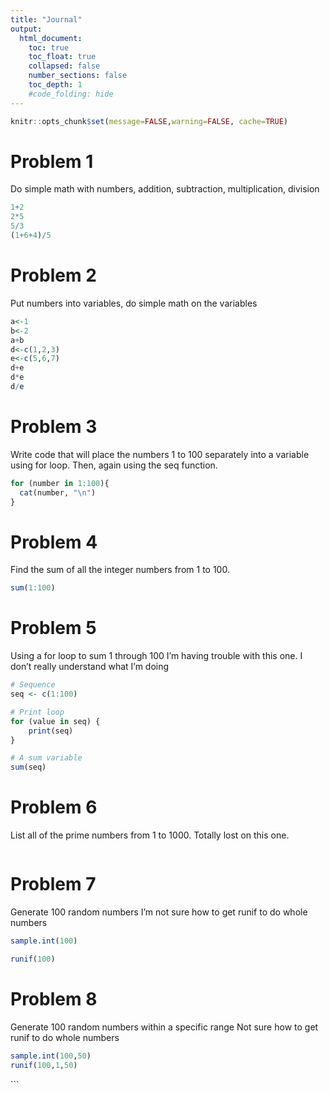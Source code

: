 ```yaml
---
title: "Journal"
output:
  html_document:
    toc: true
    toc_float: true
    collapsed: false
    number_sections: false
    toc_depth: 1
    #code_folding: hide
---
```


```r
knitr::opts_chunk$set(message=FALSE,warning=FALSE, cache=TRUE)
```
# Problem 1
Do simple math with numbers, addition, subtraction, multiplication, division

```r
1+2
2*5
5/3
(1+6+4)/5

```
# Problem 2
Put numbers into variables, do simple math on the variables
```r
a<-1
b<-2
a+b
d<-c(1,2,3)
e<-c(5,6,7)
d+e
d*e
d/e
```
# Problem 3
Write code that will place the numbers 1 to 100 separately into a variable using for loop. Then, again using the seq function.
```r
for (number in 1:100){
  cat(number, "\n")
}
```
# Problem 4
Find the sum of all the integer numbers from 1 to 100.
```r
sum(1:100)
```
# Problem 5
Using a for loop to sum 1 through 100
I'm having trouble with this one. I don't really understand what I'm doing
```r
# Sequence
seq <- c(1:100)

# Print loop
for (value in seq) {
    print(seq)
}

# A sum variable
sum(seq)
```
# Problem 6
List all of the prime numbers from 1 to 1000.
Totally lost on this one.
```r

```
# Problem 7
Generate 100 random numbers
I'm not sure how to get runif to do whole numbers
```r
sample.int(100)

runif(100)
```
# Problem 8
Generate 100 random numbers within a specific range
Not sure how to get runif to do whole numbers
```r
sample.int(100,50)
runif(100,1,50)
```

```

